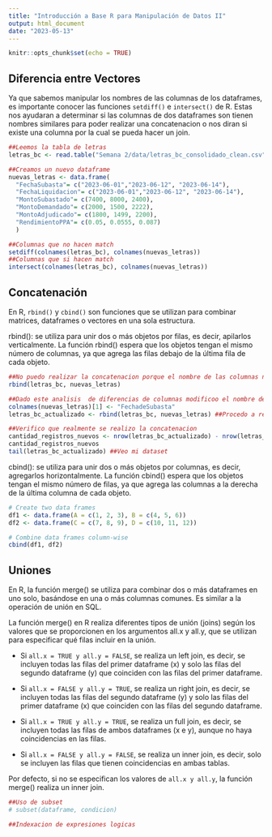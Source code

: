 ```yaml
---
title: "Introducción a Base R para Manipulación de Datos II"
output: html_document
date: "2023-05-13"
---
```


```r
knitr::opts_chunk$set(echo = TRUE)
```

## Diferencia entre Vectores

Ya que sabemos manipular los nombres de las columnas de los dataframes, es importante conocer las funciones `setdiff()` e `intersect()` de R. Estas nos ayudaran a determinar si las columnas de dos dataframes son tienen nombres similares para poder realizar una concatenacion o nos diran si existe una columna por la cual se pueda hacer un join.

```r
##Leemos la tabla de letras
letras_bc <- read.table("Semana 2/data/letras_bc_consolidado_clean.csv")

##Creamos un nuevo dataframe
nuevas_letras <- data.frame( 
  "FechaSubasta"= c("2023-06-01","2023-06-12", "2023-06-14"), 
  "FechaLiquidacion"= c("2023-06-01","2023-06-12", "2023-06-14"), 
  "MontoSubastado"= c(7400, 8000, 2400), 
  "MontoDemandado"= c(2000, 1500, 2222), 
  "MontoAdjudicado"= c(1800, 1499, 2200), 
  "RendimientoPPA"= c(0.05, 0.0555, 0.087)
  )

##Columnas que no hacen match
setdiff(colnames(letras_bc), colnames(nuevas_letras))
##Columnas que si hacen match
intersect(colnames(letras_bc), colnames(nuevas_letras))
```

## Concatenación

En R, `rbind()` y `cbind()` son funciones que se utilizan para combinar matrices, dataframes o vectores en una sola estructura.

rbind(): se utiliza para unir dos o más objetos por filas, es decir, apilarlos verticalmente. La función rbind() espera que los objetos tengan el mismo número de columnas, ya que agrega las filas debajo de la última fila de cada objeto.

```r

##No puedo realizar la concatenacion porque el nombre de las columnas no es igual
rbind(letras_bc, nuevas_letras)

##Dado este analisis  de diferencias de columnas modificoo el nombre de la columna para poder realizar la concatenacion
colnames(nuevas_letras)[1] <- "FechadeSubasta"
letras_bc_actualizado <- rbind(letras_bc, nuevas_letras) ##Procedo a realizar la concatenacion sin temas

##Verifico que realmente se realizo la concatenacion
cantidad_registros_nuevos <- nrow(letras_bc_actualizado) - nrow(letras_bc)
cantidad_registros_nuevos
tail(letras_bc_actualizado) ##Veo mi dataset

```

cbind(): se utiliza para unir dos o más objetos por columnas, es decir, agregarlos horizontalmente. La función cbind() espera que los objetos tengan el mismo número de filas, ya que agrega las columnas a la derecha de la última columna de cada objeto.


```r
# Create two data frames
df1 <- data.frame(A = c(1, 2, 3), B = c(4, 5, 6))
df2 <- data.frame(C = c(7, 8, 9), D = c(10, 11, 12))

# Combine data frames column-wise
cbind(df1, df2)

```

## Uniones

En R, la función merge() se utiliza para combinar dos o más dataframes en uno solo, basándose en una o más columnas comunes. Es similar a la operación de unión en SQL.

La función merge() en R realiza diferentes tipos de unión (joins) según los valores que se proporcionen en los argumentos all.x y all.y, que se utilizan para especificar qué filas incluir en la unión.

-   Si `all.x = TRUE y all.y = FALSE`, se realiza un left join, es decir, se incluyen todas las filas del primer dataframe (x) y solo las filas del segundo dataframe (y) que coinciden con las filas del primer dataframe.

-   Si `all.x = FALSE y all.y = TRUE`, se realiza un right join, es decir, se incluyen todas las filas del segundo dataframe (y) y solo las filas del primer dataframe (x) que coinciden con las filas del segundo dataframe.

-   Si `all.x = TRUE y all.y = TRUE`, se realiza un full join, es decir, se incluyen todas las filas de ambos dataframes (x e y), aunque no haya coincidencias en las filas.

-   Si `all.x = FALSE y all.y = FALSE`, se realiza un inner join, es decir, solo se incluyen las filas que tienen coincidencias en ambas tablas.

Por defecto, si no se especifican los valores de `all.x y all.y`, la función merge() realiza un inner join.

```r
##Uso de subset
# subset(dataframe, condicion)

##Indexacion de expresiones logicas
```
